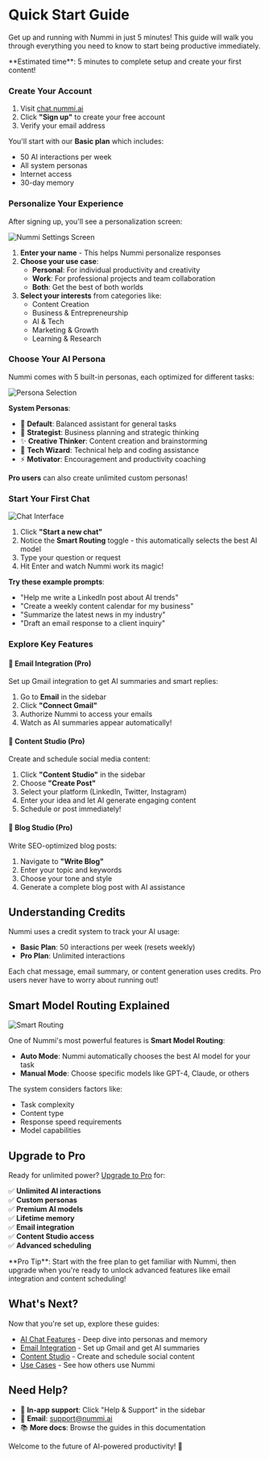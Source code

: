 # Quick Start Guide

Get up and running with Nummi in just 5 minutes! This guide will walk you through everything you need to know to start being productive immediately.


<Callout type="info" emoji="⏱️">
**Estimated time**: 5 minutes to complete setup and create your first content!
</Callout>

<Steps>

### Create Your Account

1. Visit [chat.nummi.ai](https://chat.nummi.ai)
2. Click **"Sign up"** to create your free account
3. Verify your email address

You'll start with our **Basic plan** which includes:
- 50 AI interactions per week
- All system personas
- Internet access
- 30-day memory

### Personalize Your Experience

After signing up, you'll see a personalization screen:

![Nummi Settings Screen](/images/settings-screenshot.png)

1. **Enter your name** - This helps Nummi personalize responses
2. **Choose your use case**:
   - **Personal**: For individual productivity and creativity
   - **Work**: For professional projects and team collaboration  
   - **Both**: Get the best of both worlds
3. **Select your interests** from categories like:
   - Content Creation
   - Business & Entrepreneurship
   - AI & Tech
   - Marketing & Growth
   - Learning & Research

### Choose Your AI Persona

Nummi comes with 5 built-in personas, each optimized for different tasks:

![Persona Selection](/images/persona-selection.png)

**System Personas**:
- 👤 **Default**: Balanced assistant for general tasks
- 🎯 **Strategist**: Business planning and strategic thinking
- ✨ **Creative Thinker**: Content creation and brainstorming
- 🧙 **Tech Wizard**: Technical help and coding assistance
- ⚡ **Motivator**: Encouragement and productivity coaching

**Pro users** can also create unlimited custom personas!

### Start Your First Chat

![Chat Interface](/images/chat-interface.png)

1. Click **"Start a new chat"**
2. Notice the **Smart Routing** toggle - this automatically selects the best AI model
3. Type your question or request
4. Hit Enter and watch Nummi work its magic!

**Try these example prompts**:
- "Help me write a LinkedIn post about AI trends"
- "Create a weekly content calendar for my business"
- "Summarize the latest news in my industry"
- "Draft an email response to a client inquiry"

### Explore Key Features

#### 📧 **Email Integration** (Pro)
Set up Gmail integration to get AI summaries and smart replies:
1. Go to **Email** in the sidebar
2. Click **"Connect Gmail"**
3. Authorize Nummi to access your emails
4. Watch as AI summaries appear automatically!

#### 🎨 **Content Studio** (Pro)
Create and schedule social media content:
1. Click **"Content Studio"** in the sidebar
2. Choose **"Create Post"**
3. Select your platform (LinkedIn, Twitter, Instagram)
4. Enter your idea and let AI generate engaging content
5. Schedule or post immediately!

#### 📝 **Blog Studio** (Pro)  
Write SEO-optimized blog posts:
1. Navigate to **"Write Blog"**
2. Enter your topic and keywords
3. Choose your tone and style
4. Generate a complete blog post with AI assistance

</Steps>

## Understanding Credits

Nummi uses a credit system to track your AI usage:

- **Basic Plan**: 50 interactions per week (resets weekly)
- **Pro Plan**: Unlimited interactions

Each chat message, email summary, or content generation uses credits. Pro users never have to worry about running out!

## Smart Model Routing Explained

![Smart Routing](/images/smart-routing.png)

One of Nummi's most powerful features is **Smart Model Routing**:

- **Auto Mode**: Nummi automatically chooses the best AI model for your task
- **Manual Mode**: Choose specific models like GPT-4, Claude, or others

The system considers factors like:
- Task complexity
- Content type
- Response speed requirements
- Model capabilities

## Upgrade to Pro

Ready for unlimited power? [Upgrade to Pro](https://chat.nummi.ai) for:

✅ **Unlimited AI interactions**  
✅ **Custom personas**  
✅ **Premium AI models**  
✅ **Lifetime memory**  
✅ **Email integration**  
✅ **Content Studio access**  
✅ **Advanced scheduling**  

<Callout type="warning" emoji="🎯">
**Pro Tip**: Start with the free plan to get familiar with Nummi, then upgrade when you're ready to unlock advanced features like email integration and content scheduling!
</Callout>

## What's Next?

Now that you're set up, explore these guides:

- [AI Chat Features](/features/ai-chat) - Deep dive into personas and memory
- [Email Integration](/features/email) - Set up Gmail and get AI summaries  
- [Content Studio](/features/content-studio) - Create and schedule social content
- [Use Cases](/guides/use-cases) - See how others use Nummi

## Need Help?

- 💬 **In-app support**: Click "Help & Support" in the sidebar
- 📧 **Email**: [support@nummi.ai](mailto:support@nummi.ai)
- 📚 **More docs**: Browse the guides in this documentation

Welcome to the future of AI-powered productivity! 🚀